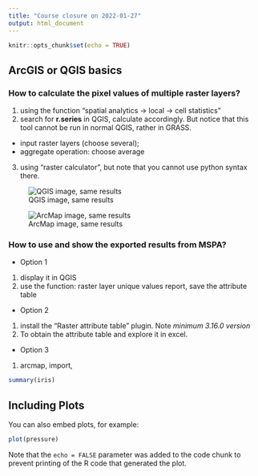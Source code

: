 ```yaml
---
title: "Course closure on 2022-01-27"
output: html_document
---
```


```r
knitr::opts_chunk$set(echo = TRUE)
```

## ArcGIS or QGIS basics
### How to calculate the pixel values of multiple raster layers?

1. using the function "spatial analytics -> local -> cell statistics"
2. search for **r.series** in QGIS, calculate accordingly. But notice that this tool cannot be run in normal QGIS, rather in GRASS.
  - input raster layers (choose several);
  - aggregate operation: choose average
3. using "raster calculator", but note that you cannot use python syntax there.

![QGIS image, same results](C:/Users/Jingxia Wang/Desktop/planets/qgis_r-series_2022-01-27_00-47-07.png)

![ArcMap image, same results](C:/Users/Jingxia Wang/Desktop/planets/arcmap_lst_mean_2022-01-27_00-56-20.png)

### How to use and show the exported results from MSPA?
- Option 1
1. display it in QGIS
2. use the function: raster layer unique values report, save the attribute table

- Option 2
1. install the "Raster attribute table" plugin. Note _minimum 3.16.0 version_
2. To obtain the attribute table and explore it in excel.

- Option 3
1. arcmap, import, 
```r
summary(iris)
```

## Including Plots

You can also embed plots, for example:

```r
plot(pressure)
```

Note that the `echo = FALSE` parameter was added to the code chunk to prevent printing of the R code that generated the plot.
